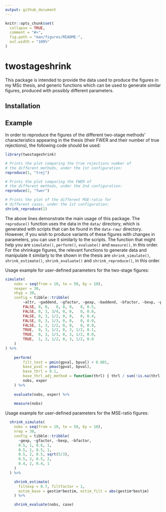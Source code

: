 ```yaml
---
output: github_document
---
```


<!-- README.md is generated from README.Rmd. Please edit that file -->

```r
knitr::opts_chunk$set(
  collapse = TRUE,
  comment = "#>",
  fig.path = "man/figures/README-",
  out.width = "100%"
)
```

# twostageshrink

<!-- badges: start -->
<!-- badges: end -->

This package is intended to provide the data used to produce the figures in
my MSc thesis, and generic functions which can be used to generate similar
figures, produced with possibly different parameters.

## Installation
<!--
You can install the released version of twostageshrink from [CRAN](https://CRAN.R-project.org) with:

``` r
install.packages("twostageshrink")
```

And the development version from [GitHub](https://github.com/) with:

``` r
# install.packages("devtools")
devtools::install_github("yotamleibovici/twostageshrink")
```
-->
## Example

In order to reproduce the figures of the different two-stage methods'
characteristics appearing in the thesis (their FWER and their number of true
rejections), the following code should be used:

```r
library(twostageshrink)

# Prints the plot comparing the true rejections number of
# the different methods, under the 1st configuration:
reproduce(1, "trej")

# Prints the plot comparing the FWER of
# the different methods, under the 2nd configuration:
reproduce(2, "fwer")

# Prints the plot of the different MSE-ratio for
# different cases, under the 1st configuration:
shrink_reproduce(1)
```

The above lines demonstrate the main usage of this package.
The `reproduce()` function uses the data in the `data/` directory,
which is generated with scripts that can be found in the `data-raw/`
directory. However, if you wish to produce variants of these figures with changes in
parameters, you can use it similarly to the scripts. The function that might
help you are `simulate()`, `perform()`, `evaluate()` and
`measure()`, in this order. For the shrinkage figures, the relevant
functions to generate data and manipulate it similarly to the shown in the
thesis are `shrink_simulate()`, `shrink_estimate()`,
`shrink_evaluate()` and `shrink_reproduce()`, in this order.

Usage example for user-defined parameters for the two-stage figures:

```r
simulate(
    nobs = seq(from = 10, to = 50, by = 10),
    nexper = 30,
    nhyp = 30,
    config = tibble::tribble(
        ~altr, ~gaddend, ~gfactor, ~gexp, ~baddend, ~bfactor, ~bexp, ~prop,
        FALSE, 0, 0,   0, 0, 0,   0, 0.5,
        FALSE, 0, 3, 3/4, 0, 0,   0, 0.0,
        FALSE, 0, 3, 1/2, 0, 0,   0, 0.4,
        FALSE, 0, 3, 1/3, 0, 0,   0, 0.0,
        FALSE, 1, 3, 1/2, 0, 0,   0, 0.0,
        TRUE,  0, 3, 1/2, 0, 3, 1/2, 0.1,
        TRUE,  0, 3, 1/3, 0, 3, 1/2, 0.0,
        TRUE,  1, 3, 1/2, 0, 3, 1/2, 0.0
    )
) %>%
  
    perform(
        filt_test = pmin(gpval, bpval) < 0.001,
        base_pval = pmax(gpval, bpval),
        base_thrl = 0.1,
        base_thrl_adj_method = function(thrl) { thrl / sum(!is.na(thrl)) },
        nobs, exper
    ) %>%
  
    evaluate(nobs, exper) %>%
  
    measure(nobs)
```

Usage example for user-defined parameters for the MSE-ratio figures:

```r
  shrink_simulate(
    nobs = seq(from = 10, to = 50, by = 10),
    nrep = 30,
    config = tibble::tribble(
      ~gexp, ~gfactor, ~bexp, ~bfactor,
      0.5, 1, 0.6, 1,
      0.5, 1, 0.5, 1,
      0.5, 2, 0.5, sqrt(5/3),
      0.5, 2, 0.5, 2,
      0.4, 2, 0.4, 1
    )
  ) %>%

    shrink_estimate(
      filtexp = 0.7, filtfactor = 1,
      estim_base = gestim*bestim, estim_filt = abs(gestim*bestim)
    ) %>%

    shrink_evaluate(nobs, case)
```



<!--
What is special about using `README.Rmd` instead of just `README.md`? You can include R chunks like so:

```r
summary(cars)
```

You'll still need to render `README.Rmd` regularly, to keep `README.md` up-to-date.

You can also embed plots, for example:

```r
plot(pressure)
```

In that case, don't forget to commit and push the resulting figure files, so they display on GitHub!
-->
